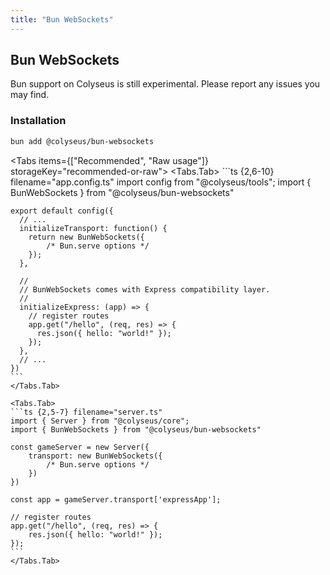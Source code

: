 ```yaml
---
title: "Bun WebSockets"
---
```


## Bun WebSockets

Bun support on Colyseus is still experimental. Please report any issues you may find.

### Installation

```sh filename="Terminal"
bun add @colyseus/bun-websockets
```

<Tabs items={["Recommended", "Raw usage"]} storageKey="recommended-or-raw">
    <Tabs.Tab>
    ```ts {2,6-10} filename="app.config.ts"
    import config from "@colyseus/tools";
    import { BunWebSockets } from "@colyseus/bun-websockets"

    export default config({
      // ...
      initializeTransport: function() {
        return new BunWebSockets({
            /* Bun.serve options */
        });
      },

      //
      // BunWebSockets comes with Express compatibility layer.
      //
      initializeExpress: (app) => {
        // register routes
        app.get("/hello", (req, res) => {
          res.json({ hello: "world!" });
        });
      },
      // ...
    })
    ```
    </Tabs.Tab>

    <Tabs.Tab>
    ```ts {2,5-7} filename="server.ts"
    import { Server } from "@colyseus/core";
    import { BunWebSockets } from "@colyseus/bun-websockets"

    const gameServer = new Server({
        transport: new BunWebSockets({
            /* Bun.serve options */
        })
    })

    const app = gameServer.transport['expressApp'];

    // register routes
    app.get("/hello", (req, res) => {
        res.json({ hello: "world!" });
    });
    ```
    </Tabs.Tab>
</Tabs>
